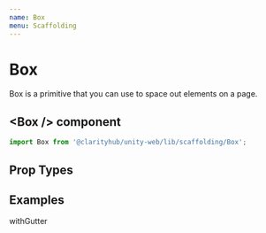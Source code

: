 ```yaml
---
name: Box
menu: Scaffolding
---
```



# Box

Box is a primitive that you can use to space out elements on a page.

## \<Box /\> component

```js
import Box from '@clarityhub/unity-web/lib/scaffolding/Box';
```

## Prop Types

<PropsTable of={Box} />

## Examples

<Playground>
	<Box withGutter style={{ border: '1px solid red' }}>
		<div style={{ backgroundColor: 'blue', color: 'white' }}>withGutter</div>
	</Box>
</Playground>